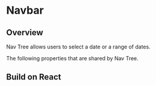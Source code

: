 
# Navbar


## Overview

Nav Tree allows users to select a date or a range of dates.

<Canvas of={NavTreeStories.Properties}></Canvas>

<Meta isTemplate />

The following properties that are shared by Nav Tree.

<Controls />

## Build on React

<Source of={NavTreeStories.FrameworkReact} />